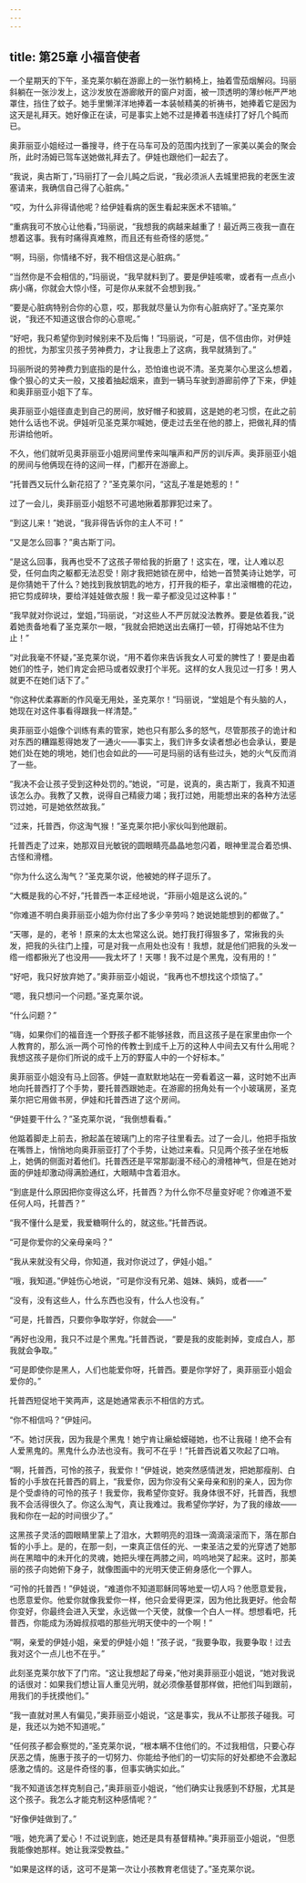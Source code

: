 ```yaml
---
---
---
```

title: 第25章 小福音使者
---




一个星期天的下午，圣克莱尔躺在游廊上的一张竹躺椅上，抽着雪茄烟解闷。玛丽斜躺在一张沙发上，这沙发放在游廊敞开的窗户对面，被一顶透明的薄纱帐严严地罩住，挡住了蚊子。她手里懒洋洋地捧着一本装帧精美的祈祷书，她捧着它是因为这天是礼拜天。她好像正在读，可是事实上她不过是捧着书连续打了好几个盹而已。

奥菲丽亚小姐经过一番搜寻，终于在马车可及的范围内找到了一家美以美会的聚会所，此时汤姆已驾车送她做礼拜去了。伊娃也跟他们一起去了。

“我说，奥古斯丁，”玛丽打了一会儿盹之后说，“我必须派人去城里把我的老医生波塞请来，我确信自己得了心脏病。”

“哎，为什么非得请他呢？给伊娃看病的医生看起来医术不错嘛。”

“重病我可不放心让他看，”玛丽说，“我想我的病越来越重了！最近两三夜我一直在想着这事。我有时痛得真难熬，而且还有些奇怪的感觉。”

“啊，玛丽，你情绪不好，我不相信这是心脏病。”

“当然你是不会相信的，”玛丽说，“我早就料到了。要是伊娃咳嗽，或者有一点点小病小痛，你就会大惊小怪，可是你从来就不会想到我。”

“要是心脏病特别合你的心意，哎，那我就尽量认为你有心脏病好了。”圣克莱尔说，“我还不知道这很合你的心意呢。”

“好吧，我只希望你到时候别来不及后悔！”玛丽说，“可是，信不信由你，对伊娃的担忧，为那宝贝孩子劳神费力，才让我患上了这病，我早就猜到了。”

玛丽所说的劳神费力到底指的是什么，恐怕谁也说不清。圣克莱尔心里这么想着，像个狠心的丈夫一般，又接着抽起烟来，直到一辆马车驶到游廊前停了下来，伊娃和奥菲丽亚小姐下了车。

奥菲丽亚小姐径直走到自己的房间，放好帽子和披肩，这是她的老习惯，在此之前她什么话也不说。伊娃听见圣克莱尔喊她，便走过去坐在他的膝上，把做礼拜的情形讲给他听。

不久，他们就听见奥菲丽亚小姐房间里传来叫嚷声和严厉的训斥声。奥菲丽亚小姐的房间与他俩现在待的这间一样，门都开在游廊上。

“托普西又玩什么新花招了？”圣克莱尔问，“这乱子准是她惹的！”

过了一会儿，奥菲丽亚小姐怒不可遏地揪着那罪犯过来了。

“到这儿来！”她说，“我非得告诉你的主人不可！”

“又是怎么回事？”奥古斯丁问。

“是这么回事，我再也受不了这孩子带给我的折磨了！这实在，嘿，让人难以忍受，任何血肉之躯都无法忍受！刚才我把她锁在房中，给她一首赞美诗让她学，可是你猜她干了什么？她找到我放钥匙的地方，打开我的柜子，拿出滚帽檐的花边，把它剪成碎块，要给洋娃娃做衣服！我一辈子都没见过这种事！”

“我早就对你说过，堂姐，”玛丽说，“对这些人不严厉就没法教养。要是依着我，”说着她责备地看了圣克莱尔一眼，“我就会把她送出去痛打一顿，打得她站不住为止！”

“对此我毫不怀疑，”圣克莱尔说，“用不着你来告诉我女人可爱的脾性了！要是由着她们的性子，她们肯定会把马或者奴隶打个半死。这样的女人我见过一打多！男人就更不在她们话下了。”

“你这种优柔寡断的作风毫无用处，圣克莱尔！”玛丽说，“堂姐是个有头脑的人，她现在对这件事看得跟我一样清楚。”

奥菲丽亚小姐像个训练有素的管家，她也只有那么多的怒气，尽管那孩子的诡计和对东西的糟蹋惹得她发了一通火——事实上，我们许多女读者想必也会承认，要是她们处在她的境地，她们也会如此的——可是玛丽的话有些过头，她的火气反而消了一些。

“我决不会让孩子受到这种处罚的。”她说，“可是，说真的，奥古斯丁，我真不知道该怎么办。我教了又教，说得自己精疲力竭；我打过她，用能想出来的各种方法惩罚过她，可是她依然故我。”

“过来，托普西，你这淘气猴！”圣克莱尔把小家伙叫到他跟前。

托普西走了过来，她那双目光敏锐的圆眼睛亮晶晶地忽闪着，眼神里混合着恐惧、古怪和滑稽。

“你为什么这么淘气？”圣克莱尔说，他被她的样子逗乐了。

“大概是我的心不好，”托普西一本正经地说，“菲丽小姐是这么说的。”

“你难道不明白奥菲丽亚小姐为你付出了多少辛劳吗？她说她能想到的都做了。”

“天哪，是的，老爷！原来的太太也常这么说。她打我打得狠多了，常揪我的头发，把我的头往门上撞，可是对我一点用处也没有！我想，就是他们把我的头发一绺一绺都揪光了也没用——我太坏了！天哪！我不过是个黑鬼，没有用的！”

“好吧，我只好放弃她了。”奥菲丽亚小姐说，“我再也不想找这个烦恼了。”

“嗯，我只想问一个问题。”圣克莱尔说。

“什么问题？”

“嗨，如果你们的福音连一个野孩子都不能够拯救，而且这孩子是在家里由你一个人教育的，那么派一两个可怜的传教士到成千上万的这种人中间去又有什么用呢？我想这孩子是你们所说的成千上万的野蛮人中的一个好标本。”

奥菲丽亚小姐没有马上回答。伊娃一直默默地站在一旁看着这一幕，这时她不出声地向托普西打了个手势，要托普西跟她走。在游廊的拐角处有一个小玻璃房，圣克莱尔把它用做书房，伊娃和托普西进了这个房间。

“伊娃要干什么？”圣克莱尔说，“我倒想看看。”

他踮着脚走上前去，掀起盖在玻璃门上的帘子往里看去。过了一会儿，他把手指放在嘴唇上，悄悄地向奥菲丽亚打了个手势，让她过来看。只见两个孩子坐在地板上，她俩的侧面对着他们。托普西还是平常那副漫不经心的滑稽神气，但是在她对面的伊娃却激动得满脸通红，大眼睛中含着泪水。

“到底是什么原因把你变得这么坏，托普西？为什么你不尽量变好呢？你难道不爱任何人吗，托普西？”

“我不懂什么是爱，我爱糖啊什么的，就这些。”托普西说。

“可是你爱你的父亲母亲吗？”

“我从来就没有父母，你知道，我对你说过了，伊娃小姐。”

“哦，我知道。”伊娃伤心地说，“可是你没有兄弟、姐妹、姨妈，或者——”

“没有，没有这些人，什么东西也没有，什么人也没有。”

“可是，托普西，只要你争取学好，你就会——”

“再好也没用，我只不过是个黑鬼。”托普西说，“要是我的皮能剥掉，变成白人，那我就会争取。”

“可是即使你是黑人，人们也能爱你呀，托普西。要是你学好了，奥菲丽亚小姐会爱你的。”

托普西短促地干笑两声，这是她通常表示不相信的方式。

“你不相信吗？”伊娃问。

“不。她讨厌我，因为我是个黑鬼！她宁肯让癞蛤蟆碰她，也不让我碰！绝不会有人爱黑鬼的。黑鬼什么办法也没有。我可不在乎！”托普西说着又吹起了口哨。

“啊，托普西，可怜的孩子，我爱你！”伊娃说，她突然感情迸发，把她那瘦削、白皙的小手放在托普西的肩上，“我爱你，因为你没有父亲母亲和别的亲人，因为你是个受虐待的可怜的孩子！我爱你，我希望你变好。我身体很不好，托普西，我想我不会活得很久了。你这么淘气，真让我难过。我希望你学好，为了我的缘故——我和你在一起的时间很少了。”

这黑孩子灵活的圆眼睛里蒙上了泪水，大颗明亮的泪珠一滴滴滚滚而下，落在那白皙的小手上。是的，在那一刻，一束真正信任的光、一束圣洁之爱的光穿透了她那尚在黑暗中的未开化的灵魂，她把头埋在两膝之间，呜呜地哭了起来。这时，那美丽的孩子向她俯下身子，就像图画中的光明天使正俯身感化一个罪人。

“可怜的托普西！”伊娃说，“难道你不知道耶稣同等地爱一切人吗？他愿意爱我，也愿意爱你。他爱你就像我爱你一样，他只会爱得更深，因为他比我更好。他会帮你变好，你最终会进入天堂，永远做一个天使，就像一个白人一样。想想看吧，托普西，你能成为汤姆叔叔唱的那些光明天使中的一个啊！”

“啊，亲爱的伊娃小姐，亲爱的伊娃小姐！”孩子说，“我要争取，我要争取！过去我对这个一点儿也不在乎。”

此刻圣克莱尔放下了门帘。“这让我想起了母亲，”他对奥菲丽亚小姐说，“她对我说的话很对：如果我们想让盲人重见光明，就必须像基督那样做，把他们叫到跟前，用我们的手抚摸他们。”

“我一直就对黑人有偏见，”奥菲丽亚小姐说，“这是事实，我从不让那孩子碰我。可是，我还以为她不知道呢。”

“任何孩子都会察觉的，”圣克莱尔说，“根本瞒不住他们的。不过我相信，只要心存厌恶之情，施惠于孩子的一切努力、你能给予他们的一切实际的好处都绝不会激起感激之情的。这是件奇怪的事，但事实确实如此。”

“我不知道该怎样克制自己，”奥菲丽亚小姐说，“他们确实让我感到不舒服，尤其是这个孩子。我怎么才能克制这种感情呢？”

“好像伊娃做到了。”

“哦，她充满了爱心！不过说到底，她还是具有基督精神。”奥菲丽亚小姐说，“但愿我能像她那样。她让我深受教益。”

“如果是这样的话，这可不是第一次让小孩教育老信徒了。”圣克莱尔说。